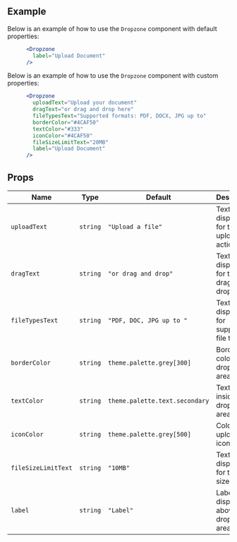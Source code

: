 
<Meta title="V2/FormElements/Dropzone/Documentation" component={MainSidebar} />

## Example

Below is an example of how to use the `Dropzone` component with default properties:

```jsx
      <Dropzone 
        label="Upload Document"
      />
```

Below is an example of how to use the `Dropzone` component with custom properties:

```jsx
      <Dropzone 
        uploadText="Upload your document"
        dragText="or drag and drop here"
        fileTypesText="Supported formats: PDF, DOCX, JPG up to"
        borderColor="#4CAF50"
        textColor="#333"
        iconColor="#4CAF50"
        fileSizeLimitText="20MB"
        label="Upload Document"
      />

```
## Props

| Name             | Type     | Default         | Description                                              |
| ---------------- | -------- | --------------- | -------------------------------------------------------- |
| `uploadText`     | `string` | `"Upload a file"` | Text displayed for the upload action.                     |
| `dragText`       | `string` | `"or drag and drop"` | Text displayed for the drag-and-drop action.             |
| `fileTypesText`  | `string` | `"PDF, DOC, JPG up to "` | Text displayed for supported file types.                 |
| `borderColor`    | `string` | `theme.palette.grey[300]` | Border color of the dropzone area.                       |
| `textColor`      | `string` | `theme.palette.text.secondary` | Text color inside the dropzone area.                   |
| `iconColor`      | `string` | `theme.palette.grey[500]` | Color of the upload icon.                                |
| `fileSizeLimitText` | `string` | `"10MB"`     | Text displayed for the file size limit.                  |
| `label`          | `string` | `"Label"`        | Label displayed above the dropzone area.                 |


